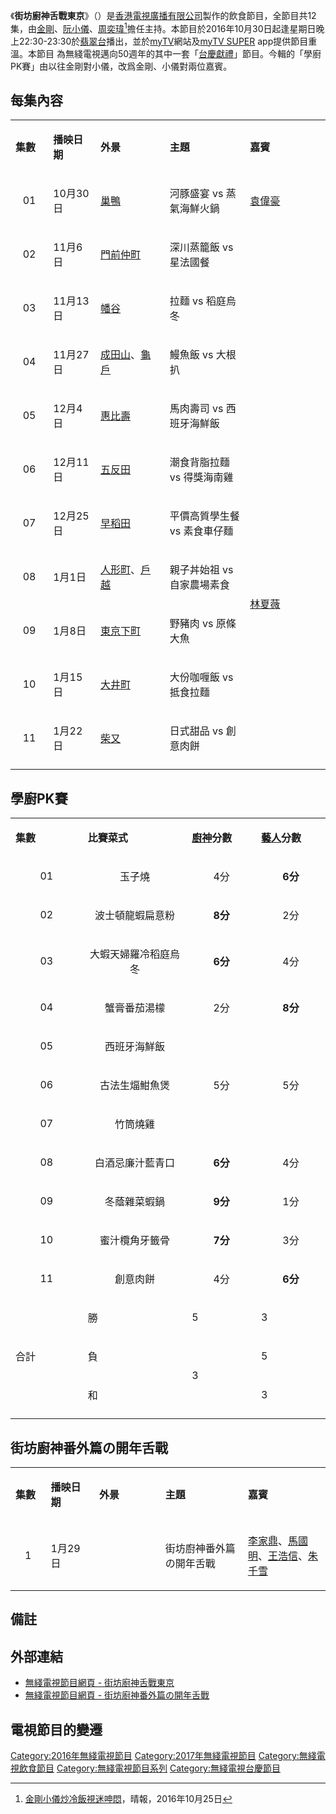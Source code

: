 {{無綫節目
| 中文節目名=街坊廚神舌戰東京
| 英文節目名={{lang|en|Neighborhood Gourmet 4}}
| 圖片=
| 翡翠台首播日期=2016年10月30日－2017年1月29日
| 翡翠台首播時間=逢星期日 22:30－23:30（連廣告）<br>11月20日 暫停播映<br>12月18日 暫停播映
| 監製=[[黃中濠|黃中濠]]
| 編審=[[陳燕華|陳燕華]]
| 編導=[[潘芷茜|潘芷茜]]
| 集數=12
| 每集長度=55或60分鐘（連廣告）
| 外景={{HK}}、{{JAP}}
| 類型=飲食節目
| 製作公司=[[香港|香港]][[電視廣播有限公司|電視廣播有限公司]]
| 國家={{HK}}
| 主題曲=街坊廚神舌戰東京主題曲
| 作曲=[[葉肇中|葉肇中]]
| 填詞=[[黃中濠|黃中濠]]
| 主唱=[[金剛_(藝人)|金　剛]]、[[阮小儀|阮小儀]]
| 主持=[[金剛_(藝人)|金　剛]]、[[阮小儀|阮小儀]]
| 演出={{nowrap|[[周奕瑋|周奕瑋]]、[[衛志豪|衛志豪]]、[[鄧伊婷|鄧伊婷]]、[[余德丞|余德丞]]、}}<br>[[張秀文|張秀文]]、[[陳婉婷_(藝員)|陳婉婷]]
| 旁白=[[雷碧娜|雷碧娜]]、[[林元春|林元春]]、[[陸惠玲|陸惠玲]]
| 晚於=[[街坊廚神|街坊廚神]]<br>[[街坊廚神食四方|街坊廚神食四方]]<br>[[街坊廚神舌戰新台韓|街坊廚神舌戰新台韓]]<br>[[街坊廚神舌戰新台韓#相關節目|街坊廚神舌戰愛情食物鏈]]
| 早於=街坊廚神番外篇の開年舌戰<br>[[街坊廚神重出江湖|街坊廚神重出江湖]]
| 網頁=http://programme.tvb.com/foodandtravel/neighborhoodgourmetsr4/
}}
《'''街坊廚神舌戰東京'''》（{{lang-en|'''Neighborhood Gourmet 4'''}}）是[[香港|香港]][[電視廣播有限公司|電視廣播有限公司]]製作的飲食節目，全節目共12集，由[[金剛_(藝人)|金剛]]、[[阮小儀|阮小儀]]、[[周奕瑋|周奕瑋]]<ref>[http://skypost.ulifestyle.com.hk/%E5%A8%9B%E6%A8%82/%E5%A8%9B%E6%A8%82/20161108/002/%E3%80%8A%E8%A1%97%E5%9D%8A%E5%BB%9A%E7%A5%9E4%E3%80%8B%E6%90%B5%E9%A3%9F%E5%88%B0%E6%9D%B1%E4%BA%AC%20%E9%87%91%E5%89%9B%E5%B0%8F%E5%84%80%E7%82%92%E5%86%B7%E9%A3%AF%E8%A6%96%E8%BF%B7%E5%91%BB%E6%82%B6/234838小《街坊廚神4》搵食到東京 金剛小儀炒冷飯視迷呻悶  ]{{Dead link|date=2018年6月 |bot=InternetArchiveBot |fix-attempted=no }}，晴報，2016年10月25日</ref>擔任主持。本節目於2016年10月30日起逢星期日晚上22:30-23:30於[[翡翠台|翡翠台]]播出，並於[[myTV|myTV]]網站及[[myTV_SUPER|myTV SUPER]] app提供節目重溫。本節目
為無綫電視邁向50週年的其中一套「[[無綫電視台慶相關活動|台慶獻禮]]」節目。今輯的「學廚PK賽」由以往金剛對小儀，改爲金剛、小儀對兩位嘉賓。

==每集內容==
{|class="wikitable" style="width:70%; font-size: 14px;text-align:center"
|- style="background:cornflowerblue; color:white"
|style="width:3%"|'''集數'''||style="width:5%"|'''播映日期'''||style="width:8%"|'''外景'''||style="width:10%"|'''主題'''||style="width:10%"|'''嘉賓'''
|-
|align=center| 01 || 10月30日 || {{JAP}}[[巢鴨|巢鴨]] || 河豚盛宴 vs 蒸氣海鮮火鍋 ||rowspan=5"|[[袁偉豪|袁偉豪]]
|-
|align=center| 02 || 11月6日 ||{{JAP}}[[門前仲町|門前仲町]] || 深川蒸籠飯 vs 星法國餐 
|-
|align=center| 03 || 11月13日 ||{{JAP}}[[幡谷|幡谷]] || 拉麵 vs 稻庭烏冬
|-
|align=center| 04 || 11月27日 ||{{JAP}}[[成田山|成田山]]、[[龜戶|龜戶]] || 鰻魚飯 vs 大根扒
|-
|align=center| 05 || 12月4日 ||{{JAP}}[[惠比壽|惠比壽]] || 馬肉壽司 vs 西班牙海鮮飯 
|-
|align=center| 06 || 12月11日 ||{{JAP}}[[五反田|五反田]] || 潮食背脂拉麵 vs 得獎海南雞||rowspan="6"|[[林夏薇|林夏薇]]
|-
|align=center| 07 || 12月25日 ||{{JAP}}[[早稻田|早稻田]] || 平價高質學生餐 vs 素食車仔麵
|-
|align=center| 08 || 1月1日 ||{{JAP}}[[人形町|人形町]]、[[戶越|戶越]]|| 親子丼始祖 vs 自家農場素食
|-
|align=center| 09 || 1月8日 ||{{JAP}}[[東京下町|東京下町]]|| 野豬肉 vs 原條大魚
|-
|align=center| 10 || 1月15日 ||{{JAP}}[[大井町|大井町]]|| 大份咖喱飯 vs 抵食拉麵
|-
|align=center| 11 || 1月22日 ||{{JAP}}[[柴又|柴又]]|| 日式甜品 vs 創意肉餅
|-
|}

==學廚PK賽==
{|class="wikitable" style="width:50%; font-size: 14px;"
|- style="background:cornflowerblue; color:white" align=center
|style="width:5%"|'''集數'''||style="width:8%"|'''比賽菜式'''||style="width:5%"|'''[[廚神|廚神]]分數'''||style="width:5%"|'''[[藝人|藝人]]分數'''
|-
|align=center| 01 ||align=center| 玉子燒 ||align=center|4分||align=center|'''6分'''
|-
|align=center| 02 ||align=center| 波士頓龍蝦扁意粉 ||align=center|'''8分'''||align=center|2分
|-
|align=center| 03 ||align=center| 大蝦天婦羅冷稻庭烏冬 ||align=center|'''6分'''||align=center|4分
|-
|align=center| 04 ||align=center| 蟹膏番茄湯檬 ||align=center|2分||align=center|'''8分'''
|-
|align=center| 05 ||align=center| 西班牙海鮮飯 ||align=center rowspan="3"|5分||align=center rowspan="3"|5分
|-
|align=center| 06 ||align=center| 古法生煏魽魚煲
|-
|align=center| 07 ||align=center| 竹筒燒雞 
|-
|align=center| 08 ||align=center| 白酒忌廉汁藍青口 ||align=center|'''6分'''||align=center|4分
|-
|align=center| 09 ||align=center| 冬蔭雜菜蝦鍋 ||align=center|'''9分'''||align=center|1分
|-
|align=center| 10 ||align=center| 蜜汁欖角牙籤骨 ||align=center|'''7分'''||align=center|3分
|-
|align=center| 11 ||align=center| 創意肉餅 ||align=center|4分||align=center|'''6分'''
|-
! rowspan=3 | 合計 !! 勝 !! 5 !! 3
|-
! 負 !!  rowspan="2"|3 !! 5
|-
! 和 !!  3
|-
|}

==街坊廚神番外篇の開年舌戰==
{|class="wikitable" style="width:70%; font-size: 14px;text-align:center"
|- style="background:cornflowerblue; color:white"
|style="width:3%"|'''集數'''||style="width:5%"|'''播映日期'''||style="width:8%"|'''外景'''||style="width:10%"|'''主題'''||style="width:10%"|'''嘉賓'''
|-
|align=center| 1 || 1月29日 ||{{HK}}|| 街坊廚神番外篇の開年舌戰 ||[[李家鼎|李家鼎]]、[[馬國明|馬國明]]、[[王浩信|王浩信]]、[[朱千雪|朱千雪]]
|}

==備註==
{{reflist}}

==外部連結==
*[http://programme.tvb.com/foodandtravel/neighborhoodgourmetsr4/ 無綫電視節目網頁 - 街坊廚神舌戰東京] {{Wayback|url=http://programme.tvb.com/foodandtravel/neighborhoodgourmetsr4/ |date=20200928224748 }}
*[http://programme.tvb.com/foodandtravel/neighborhoodgourmetsr4/episode/12/  無綫電視節目網頁 - 街坊廚神番外篇の開年舌戰] {{Wayback|url=http://programme.tvb.com/foodandtravel/neighborhoodgourmetsr4/episode/12/ |date=20171015202650 }}

==電視節目的變遷==
{{電視節目的變遷
|電視台={{HK}}[[無綫電視|無綫電視]][[翡翠台|翡翠台]]
|播放檔次=星期日 22:30-23:30
|節目名稱=街坊廚神舌戰東京<br/>（2016.10.30 - 2017.01.22）
----
街坊廚神番外篇の開年舌戰<br/>（2017.01.29）
|上一節目=[[風雲再起時|風雲再起時]]<br/>（2016.10.23）
|下一節目=[[我的志願|我的志願]]<br/>（2017.02.05）
}}
{{電視節目的變遷
|電視台={{HKG}} [[無綫電視|無綫電視]][[翡翠台|翡翠台]]
|播放檔次=星期一至五 10:30-11:30
|節目名稱=街坊廚神舌戰東京<br>（第1-7集）<br>（2017.08.24 - 2017.09.01）
|上一節目=[[街坊廚神舌戰新台韓|街坊廚神舌戰新台韓]]<br>（2017.07.24 - 2017.08.22）
|下一節目=[[十月圍城_(電視劇)|十月圍城]]<br>（戲劇節目）<br>（2017.09.04 - 2017.11.27）
}}
{{電視節目的變遷
|電視台={{HKG}} [[無綫電視|無綫電視]][[翡翠台|翡翠台]]
|播放檔次=星期日 12:00-13:00
|節目名稱=街坊廚神舌戰東京<br>（2019.06.23 - 2019.09.01）
|上一節目=[[街坊廚神舌戰新台韓|街坊廚神舌戰新台韓]]<br>（2019.02.17 - 2019.06.16）
|下一節目=[[街坊廚神重出江湖|街坊廚神重出江湖]]<br>（2019.09.08 - 2019.12.08）
}}
[[Category:2016年無綫電視節目|Category:2016年無綫電視節目]]
[[Category:2017年無綫電視節目|Category:2017年無綫電視節目]]
[[Category:無綫電視飲食節目|Category:無綫電視飲食節目]]
[[Category:無綫電視節目系列|Category:無綫電視節目系列]]
[[Category:無綫電視台慶節目|Category:無綫電視台慶節目]]